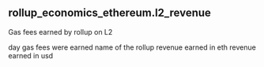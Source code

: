 ## rollup_economics_ethereum.l2_revenue 
Gas fees earned by rollup on L2

<ParamField path="day">
day gas fees were earned
</ParamField>
<ParamField path="name">
name of the rollup
</ParamField>
<ParamField path="l2_rev">
revenue earned in eth
</ParamField>
<ParamField path="l2_rev_usd">
revenue earned in usd
</ParamField>
